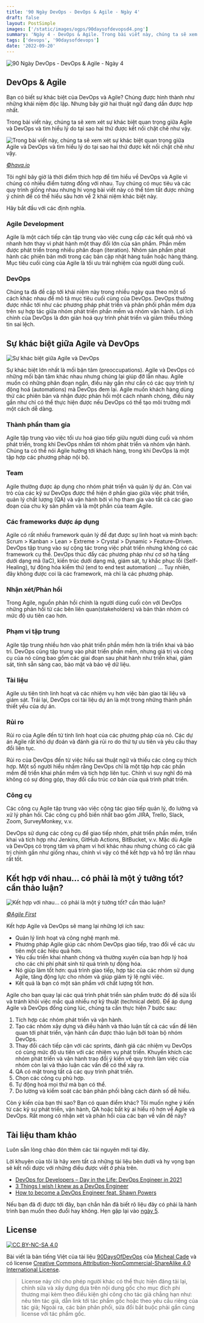 ```yaml
---
title: '90 Ngày DevOps - DevOps & Agile - Ngày 4'
draft: false
layout: PostSimple
images: ['/static/images/ogps/90daysofdevopsd4.png']
summary: 'Ngày 4 - DevOps & Agile. Trong bài viết này, chúng ta sẽ xem xét sự khác biệt quan trọng giữa Agile và DevOps và tìm hiểu lý do tại sao hai thứ được kết nối chặt chẽ như vậy.'
tags: ['devops', '90daysofdevops']
date: '2022-09-20'
---
```


![90 Ngày DevOps - DevOps & Agile - Ngày 4](/static/images/ogps/90daysofdevopsd4.png)

<TOCInline toc={props.toc} asDisclosure />

## DevOps & Agile

Bạn có biết sự khác biệt của DevOps và Agile? Chúng được hình thành như những khái niệm độc lập. Nhưng bây giờ hai thuật ngữ đang dần được hợp nhất.

Trong bài viết này, chúng ta sẽ xem xét sự khác biệt quan trọng giữa Agile và DevOps và tìm hiểu lý do tại sao hai thứ được kết nối chặt chẽ như vậy.

![Trong bài viết này, chúng ta sẽ xem xét sự khác biệt quan trọng giữa Agile và DevOps và tìm hiểu lý do tại sao hai thứ được kết nối chặt chẽ như vậy.](/static/images/assets/DevOps-vs-Agile.webp)

_[©hava.io](https://www.hava.io/blog/devops-vs-agile)_

Tôi nghĩ bây giờ là thời điểm thích hợp để tìm hiểu về DevOps và Agile vì chúng có nhiều điểm tương đồng với nhau. Tuy chúng có mục tiêu và các quy trình giống nhau nhưng hi vọng bài viết này có thể tóm tắt được những ý chính để có thể hiểu sâu hơn về 2 khái niệm khác biệt này.

Hãy bắt đầu với các định nghĩa.

### Agile Development

Agile là một cách tiếp cận tập trung vào việc cung cấp các kết quả nhỏ và nhanh hơn thay vì phát hành một thay đổi lớn của sản phẩm. Phần mềm được phát triển trong nhiều phân đoạn (iteration). Nhóm sản phẩm phát hành các phiên bản mới trong các bản cập nhật hàng tuần hoặc hàng tháng. Mục tiêu cuối cùng của Agile là tối ưu trải nghiệm của người dùng cuối.

### DevOps

Chúng ta đã đề cập tới khái niệm này trong nhiều ngày qua theo một số cách khác nhau để mô tả mục tiêu cuối cùng của DevOps. DevOps thường được nhắc tới như các phương pháp phát triển và phân phối phần mềm dựa trên sự hợp tác giữa nhóm phát triển phần mềm và nhóm vận hành. Lợi ích chính của DevOps là đơn giản hoá quy trình phát triển và giảm thiểu thông tin sai lệch.

## Sự khác biệt giữa Agile và DevOps

![Sự khác biệt giữa Agile và DevOps](/static/images/assets/agilevsdevops.jpeg)

Sự khác biệt lớn nhất là mối bận tâm (preoccupations). Agile và DevOps có những mối bận tâm khác nhau nhưng chúng lại giúp đỡ lẫn nhau. Agile muốn có những phân đoạn ngắn, điều này gần như cần có các quy trình tự động hoá (automations) mà DevOps đem lại. Agile muốn khách hàng dùng thử các phiên bản và nhận được phản hồi một cách nhanh chóng, điều này gần như chỉ có thể thực hiện được nếu DevOps có thể tạo môi trường mới một cách dễ dàng.

### Thành phần tham gia

Agile tập trung vào việc tối ưu hoá giao tiếp giữu người dùng cuối và nhóm phát triển, trong khi DevOps nhắm tới nhóm phát triển và nhóm vận hành. Chúng ta có thể nói Agile hướng tới khách hàng, trong khi DevOps là một tập hợp các phương pháp nội bộ.

### Team

Agile thường được áp dụng cho nhóm phát triển và quản lý dự án. Còn vai trò của các kỹ sư DevOps được thể hiện ở phần giao giữa việc phát triển, quản lý chất lượng (QA) và vận hành bởi vì họ tham gia vào tất cả các giao đoạn của chu kỳ sản phẩm và là một phần của team Agile.

### Các frameworks được áp dụng

Agile có rất nhiều framework quản lý để đạt được sự linh hoạt và minh bạch: Scrum > Kanban > Lean > Extreme > Crystal > Dynamic > Feature-Driven. DevOps tập trung vào sự cộng tác trong việc phát triển nhưng không có các framework cụ thể. DevOps thúc đẩy các phương pháp như cơ sở hạ tầng dưới dạng mã (IaC), kiến trúc dưới dạng mã, giám sát, tự khắc phục lỗi (Self-Healing), tự động hóa kiểm thử (end to end test automation) ... Tuy nhiên, đây không được coi là các framework, mà chỉ là các phương pháp.

### Nhận xét/Phản hồi

Trong Agile, nguồn phản hồi chính là người dùng cuối còn với DevOps những phản hồi từ các bên liên quan(stakeholders) và bản thân nhóm có mức độ ưu tiên cao hơn.

### Phạm vi tập trung

Agile tập trung nhiều hơn vào phát triển phần mềm hơn là triển khai và bảo trì. DevOps cũng tập trung vào phát triển phần mềm, nhưng giá trị và công cụ của nó cũng bao gồm các giai đoạn sau phát hành như triển khai, giám sát, tính sẵn sàng cao, bảo mật và bảo vệ dữ liệu.

### Tài liệu

Agile ưu tiên tính linh hoạt và các nhiệm vụ hơn việc bàn giao tài liệu và giám sát. Trái lại, DevOps coi tài liệu dự án là một trong những thành phần thiết yếu của dự án.

### Rủi ro

Rủi ro của Agile đến từ tính linh hoạt của các phương pháp của nó. Các dự án Agile rất khó dự đoán và đánh giá rủi ro do thứ tự ưu tiên và yêu cầu thay đổi liên tục.

Rủi ro của DevOps đến từ việc hiểu sai thuật ngữ và thiếu các công cụ thích hợp. Một số người hiểu nhầm rằng DevOps chỉ là một tập hợp các phần mềm để triển khai phần mềm và tích hợp liên tục. Chính vì suy nghĩ đó mà không có sự đóng góp, thay đổi cấu trúc cơ bản của quá trình phát triển.

### Công cụ

Các công cụ Agile tập trung vào việc cộng tác giao tiếp quản lý, đo lường và xử lý phản hồi. Các công cụ phổ biến nhất bao gồm JIRA, Trello, Slack, Zoom, SurveyMonkey, v.v.

DevOps sử dụng các công cụ để giao tiếp nhóm, phát triển phần mềm, triển khai và tích hợp như Jenkins, GitHub Actions, BitBucket, v.v. Mặc dù Agile và DevOps có trọng tâm và phạm vi hơi khác nhau nhưng chúng có các giá trị chính gần như giống nhau, chính vì vậy có thể kết hợp và hỗ trợ lẫn nhau rất tốt.

## Kết hợp với nhau... có phải là một ý tưởng tốt? cần thảo luận?

![Kết hợp với nhau... có phải là một ý tưởng tốt? cần thảo luận?](/static/images/assets/agiledevopscooperate.png)

_[©Agile First](https://agilefirst.io/agile-devops/)_

Kết hợp Agile và DevOps sẽ mang lại những lợi ích sau:

- Quản lý linh hoạt và công nghệ mạnh mẽ.
- Phương pháp Agile giúp các nhóm DevOps giao tiếp, trao đổi về các ưu tiên một các hiệu quả hơn.
- Yêu cầu triển khai nhanh chóng và thường xuyên của bạn hợp lý hoá cho các chi phí phát sinh từ quá trình tự động hóa.
- Nó giúp làm tốt hơn: quá trình giao tiếp, hợp tác của các nhóm sử dụng Agile, tăng động lực cho nhóm và giúp giảm tỷ lệ nghỉ việc.
- Kết quả là bạn có một sản phẩm với chất lượng tốt hơn.

Agile cho bạn quay lại các quá trình phát triển sản phẩm trước đó để sửa lỗi và tránh khỏi việc mắc quá nhiều nợ kỹ thuật (technical debt). Để áp dụng Agile và DevOps đồng cùng lúc, chúng ta cần thực hiện 7 bước sau:

1. Tích hợp các nhóm phát triển và vận hành.
2. Tạo các nhóm xây dựng và điều hành và thảo luận tất cả các vấn đề liên quan tới phát triển, vận hành cần được thảo luận bởi toàn bộ nhóm DevOps.
3. Thay đổi cách tiếp cận với các sprints, đánh giá các nhiệm vụ DevOps có cùng mức độ ưu tiên với các nhiệm vụ phát triển. Khuyến khích các nhóm phát triển và vận hành trao đổi ý kiến về quy trình làm việc của nhóm còn lại và thảo luận các vấn đề có thể xảy ra.
4. QA có mặt trong tất cả các quy trình phát triển.
5. Chọn các công cụ phù hợp.
6. Tự động hoá mọi thứ mà bạn có thể.
7. Do lường và kiểm soát các bản phân phối bằng cách đánh số dễ hiểu.

Còn ý kiến của bạn thì sao? Bạn có quan điểm khác? Tôi muốn nghe ý kiến từ các kỹ sư phát triển, vận hành, QA hoặc bất kỳ ai hiểu rõ hơn về Agile và DevOps. Rất mong có nhận xét và phản hồi của các bạn về vấn đề này?

## Tài liệu tham khảo

Luôn sẵn lòng chào đón thêm các tài nguyên mới tại đây.

Lời khuyên của tôi là hãy xem tất cả những tài liệu bên dưới và hy vọng bạn sẽ kết nối được với những điều được viết ở phía trên.

- [DevOps for Developers – Day in the Life: DevOps Engineer in 2021](https://www.youtube.com/watch?v=2JymM0YoqGA)
- [3 Things I wish I knew as a DevOps Engineer](https://www.youtube.com/watch?v=udRNM7YRdY4)
- [How to become a DevOps Engineer feat. Shawn Powers](https://www.youtube.com/watch?v=kDQMjAQNvY4)

Nếu bạn đã đi được tới đây, bạn chắn hẳn đã biết rõ liệu đây có phải là hành trình bạn muốn theo đuổi hay không. Hẹn gặp lại vào [ngày 5](/blog/90-ngay-devops/ngay-5).

## License

[![CC BY-NC-SA 4.0][cc-by-nc-sa-image]][cc-by-nc-sa]

Bài viết là bản tiếng Việt của tài liệu [90DaysOfDevOps](https://github.com/MichaelCade/90DaysOfDevOps/tree/main/Days) của [Micheal Cade](https://twitter.com/MichaelCade1) và có license [Creative Commons Attribution-NonCommercial-ShareAlike 4.0 International License][cc-by-nc-sa].

> License này chỉ cho phép người khác có thể thực hiện đăng tải lại, chỉnh sửa và xây dựng dựa trên nội dung gốc cho mục đích phi thương mại kèm theo điều kiện ghi công cho tác giả chẳng hạn như: nêu tên tác giả, dẫn link tới tác phẩm gốc hoặc theo yêu cầu riêng của tác giả;
> Ngoài ra, các bản phân phối, sửa đổi bắt buộc phải gắn cùng license với tác phẩm gốc.

[cc-by-nc-sa]: http://creativecommons.org/licenses/by-nc-sa/4.0/
[cc-by-nc-sa-image]: https://licensebuttons.net/l/by-nc-sa/4.0/88x31.png
[cc-by-nc-sa-shield]: https://img.shields.io/badge/License-CC%20BY--NC--SA%204.0-lightgrey.svg
